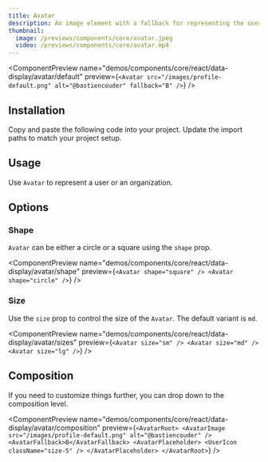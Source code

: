 ```yaml
---
title: Avatar
description: An image element with a fallback for representing the user.
thumbnail:
  image: /previews/components/core/avatar.jpeg
  video: /previews/components/core/avatar.mp4
---
```


<ComponentPreview
  name="demos/components/core/react/data-display/avatar/default"
  preview={`<Avatar src="/images/profile-default.png" alt="@bastiencouder" fallback="B" />`}
/>

## Installation

<Steps>
  <Step>Copy and paste the following code into your project.</Step>
  <ComponentSource
    name={["components/core/default/react/data-display/avatar"]}
    extension={["tsx"]}
  />
  <Step>Update the import paths to match your project setup.</Step>
</Steps>

## Usage

Use `Avatar` to represent a user or an organization.

## Options

### Shape

`Avatar` can be either a circle or a square using the `shape` prop.

<ComponentPreview
  name="demos/components/core/react/data-display/avatar/shape"
  preview={`<Avatar shape="square" />
<Avatar shape="circle" />`}
/>

### Size

Use the `size` prop to control the size of the `Avatar`. The default variant is `md`.

<ComponentPreview
  name="demos/components/core/react/data-display/avatar/sizes"
  preview={`<Avatar size="sm" />
<Avatar size="md" />
<Avatar size="lg" />`}
/>

## Composition

If you need to customize things further, you can drop down to the composition level.

<ComponentPreview
  name="demos/components/core/react/data-display/avatar/composition"
  preview={`<AvatarRoot>
  <AvatarImage src="/images/profile-default.png" alt="@bastiencouder" />
  <AvatarFallback>B</AvatarFallback>
  <AvatarPlaceholder>
    <UserIcon className="size-5" />
  </AvatarPlaceholder>
</AvatarRoot>`}
/>
